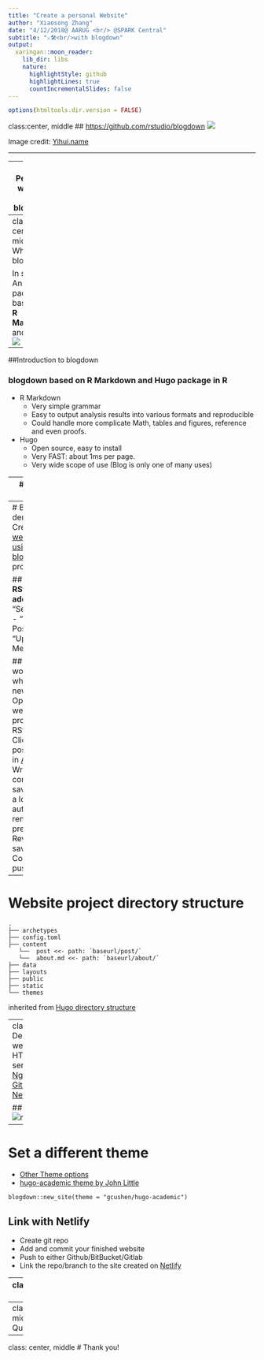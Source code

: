 ```yaml
---
title: "Create a personal Website"
author: "Xiaosong Zhang"
date: "4/12/2018@ AARUG <br/> @SPARK Central"
subtitle: "⚔🛠<br/>with blogdown"
output:
  xaringan::moon_reader:
    lib_dir: libs
    nature:
      highlightStyle: github
      highlightLines: true
      countIncrementalSlides: false
---
```


```r
options(htmltools.dir.version = FALSE)
```

class:center, middle
## [https://github.com/rstudio/blogdown](https://github.com/rstudio/blogdown)
![](images/hex-blogdown.png)


Image credit: [Yihui.name](https://yihui.name/en/2017/10/the-blogdown-logo/)

---

--- 
# Personal website and blogdown 

### [Why we need a personal website](https://yihui.name/en/2017/06/netlify-instead-of-github-pages/)?
### How can we create a personal website?
### What is [blogdown](https://github.com/rstudio/blogdown)?
### Why blogdown?
### Where can I host my personal website?

---
class: center, middle
# What is blogdown?

In short:
 An R package based on **R Markdown** and **Hugo**
![](images/blogdown-package.png)
---
##Introduction to blogdown

### blogdown based on R Markdown and Hugo package in R
- R Markdown
  - Very simple grammar
  - Easy to output analysis results into various formats and reproducible
  - Could handle more complicate Math, tables and figures, reference and even proofs.
  
- Hugo
  - Open source, easy to install
  - Very FAST: about 1ms per page.
  - Very wide scope of use (Blog is only one of many uses)
  
---
# Getting started

- [RStudio](https://www.rstudio.com) 1.0 or higher

    RStudio IDE provide powerful GUI help you complete common blog website editing without remember too much syntax.

- [blogdown package](https://blog.rstudio.com/2017/09/11/announcing-blogdown/)
  - install latest version of [blogdown](). 

  ```
  install.packages("blogdown")
  ```

- [Hugo](https://gohugo.io/)
  - Can be install using blogdown package inside R.
```
blogdown::install_hugo()
```
- Git
  - Help you track your own progress
  - Simplify the deployment process

---
# Blogdown demo
- Create a [website using blogdown]() project

## In **RStudio addins** 
- "Serve Site"
- "New Post"
- "Update Metadata"

## A typical workflow when write a new post
- Open the website project in RStudio
- Click "New post" button in [Addins]()
- Write contents and save.
- Take a look at the automatically rendered preview
- Revise and save again
- Commit and push to Git

---
# Website project directory structure

```
.
├── archetypes
├── config.toml
├── content
   └──  post <<- path: `baseurl/post/`
   └──  about.md <<- path: `baseurl/about/`
├── data
├── layouts
├── public
├── static
└── themes
```
inherited from [Hugo directory structure](https://gohugo.io/getting-started/directory-structure/)

---
class:left
# Deploy your website
- HTTP server:[Apache](https://httpd.apache.org/), [Ngnix](https://www.nginx.com/)
- [Github.io](https://pages.github.com/)
- [Netlify](https://www.netlify.com/)

## Netlify
![netlify-ad](images/netlify-flow.PNG)

---

# Set a different theme

- [Other Theme options](https://themes.gohugo.io/)
- [hugo-academic theme by John Little](https://github.com/libjohn/blogdown-libjohn)

```
blogdown::new_site(theme = "gcushen/hugo-academic")
```

## Link with Netlify
- Create git repo
- Add and commit your finished website 
- Push to either Github/BitBucket/Gitlab
- Link the repo/branch to the site created on [Netlify](https://www.netlify.com/)

---
class:center, middle

# An ideal workflow for blogdown(big picture)
![Typical blogdown workflow](images/animated-blogdown.gif)

Image Credit [Alison Presmanes Hill](https://github.com/apreshill/blogdown-workshop/blob/master/slides/images/animated-blogdown.gif)

---
class: center, middle
# Questions?



---
class: center, middle
# Thank you!
